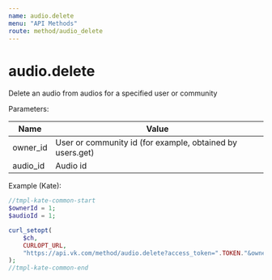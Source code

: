```yaml
---
name: audio.delete
menu: "API Methods"
route: method/audio_delete
---
```


# audio.delete

Delete an audio from audios for a specified user or community

Parameters:

|Name|Value|
|---|---|
|owner_id|User or community id (for example, obtained by users.get)|
|audio_id|Audio id|

Example (Kate):

```php
//tmpl-kate-common-start
$ownerId = 1;
$audioId = 1;

curl_setopt(
    $ch,
    CURLOPT_URL,
    "https://api.vk.com/method/audio.delete?access_token=".TOKEN."&owner_id=$ownerId&audio_id=$audioId&v=5.95"
);
//tmpl-kate-common-end
```

